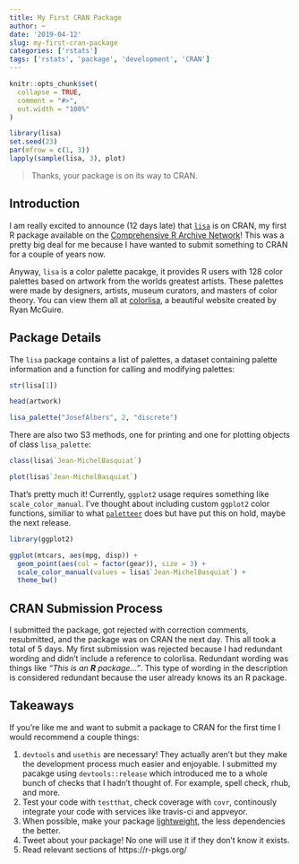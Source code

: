 ```yaml
---
title: My First CRAN Package
author: ~
date: '2019-04-12'
slug: my-first-cran-package
categories: ['rstats']
tags: ['rstats', 'package', 'development', 'CRAN']
---
```


```r
knitr::opts_chunk$set(
  collapse = TRUE,
  comment = "#>",
  out.width = "100%"
)
```

```r
library(lisa)
set.seed(23)
par(mfrow = c(1, 3))
lapply(sample(lisa, 3), plot)
```

> Thanks, your package is on its way to CRAN.

## Introduction

I am really excited to announce (12 days late) that [`lisa`](https://cran.r-project.org/web/packages/lisa/index.html) is on CRAN, my first R package available on the [Comprehensive R Archive Network](https://cran.r-project.org/)! This was a pretty big deal for me because I have wanted to submit something to CRAN for a couple of years now.

Anyway, `lisa` is a color palette pacakge, it provides R users with 128 color palettes based on artwork from the worlds greatest artists. These palettes were made by designers, artists, museum curators, and masters of color theory. You can view them all at [colorlisa](http://colorlisa.com/), a beautiful website created by Ryan McGuire.

## Package Details

The `lisa` package contains a list of palettes, a dataset containing palette information and a function for calling and modifying palettes:

```r
str(lisa[1])

head(artwork)

lisa_palette("JosefAlbers", 2, "discrete")
```

There are also two S3 methods, one for printing and one for plotting objects of class `lisa_palette`:

```r
class(lisa$`Jean-MichelBasquiat`)

plot(lisa$`Jean-MichelBasquiat`)
```

That's pretty much it! Currently, `ggplot2` usage requires something like `scale_color_manual`. I've thought about including custom `ggplot2` color functions, similiar to what [`paletteer`](https://github.com/EmilHvitfeldt/paletteer) does but have put this on hold, maybe the next release.

```r
library(ggplot2)

ggplot(mtcars, aes(mpg, disp)) + 
  geom_point(aes(col = factor(gear)), size = 3) + 
  scale_color_manual(values = lisa$`Jean-MichelBasquiat`) + 
  theme_bw()
```

## CRAN Submission Process

I submitted the package, got rejected with correction comments, resubmitted, and the package was on CRAN the next day. This all took a total of 5 days. My first submission was rejected because I had redundant wording and didn't include a reference to colorlisa. Redundant wording was things like _"This is an **R** package..."_. This type of wording in the description is considered redundant because the user already knows its an R package. 

## Takeaways

If you're like me and want to submit a package to CRAN for the first time I would recommend a couple things:

1. `devtools` and `usethis` are necessary! They actually aren't but they make the development process much easier and enjoyable. I submitted my pacakge using `devtools::release` which introduced me to a whole bunch of checks that I hadn't thought of. For example, spell check, rhub, and more.
2. Test your code with `testthat`, check coverage with `covr`, continously integrate your code with services like travis-ci and appveyor.
3. When possible, make your package [lightweight](http://www.tinyverse.org/), the less dependencies the better.
4. Tweet about your package! No one will use it if they don't know it exists.
5. Read relevant sections of https://r-pkgs.org/
